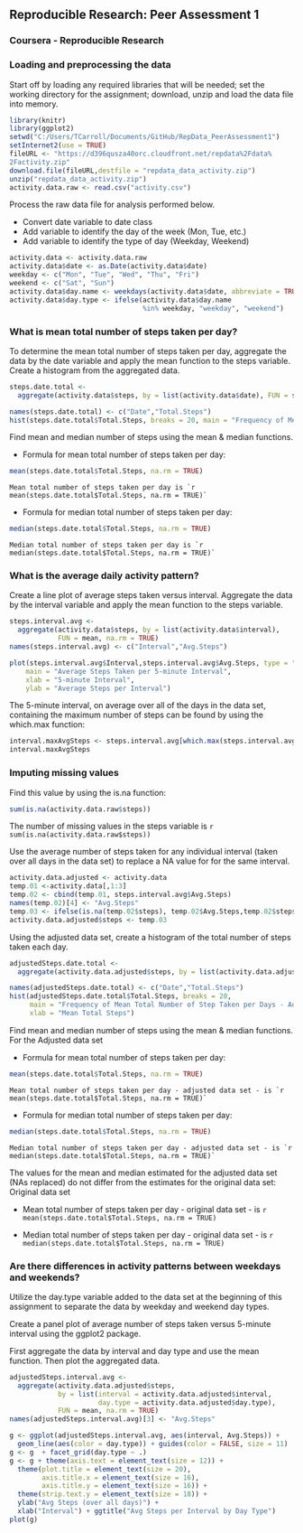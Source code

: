 ## Reproducible Research: Peer Assessment 1
### Coursera - Reproducible Research 

### Loading and preprocessing the data
Start off by loading any required libraries that will be needed; set the working directory for the assignment; download, unzip and load the data file into memory.

```r
library(knitr)
library(ggplot2)
setwd("C:/Users/TCarroll/Documents/GitHub/RepData_PeerAssessment1")
setInternet2(use = TRUE)
fileURL <- "https://d396qusza40orc.cloudfront.net/repdata%2Fdata%
2Factivity.zip"
download.file(fileURL,destfile = "repdata_data_activity.zip")
unzip("repdata_data_activity.zip")
activity.data.raw <- read.csv("activity.csv")
```

Process the raw data file for analysis performed below.  

- Convert date variable to date class  
- Add variable to identify the day of the week (Mon, Tue, etc.)  
- Add variable to identify the type of day (Weekday, Weekend)   

```r
activity.data <- activity.data.raw
activity.data$date <- as.Date(activity.data$date)
weekday <- c("Mon", "Tue", "Wed", "Thu", "Fri")
weekend <- c("Sat", "Sun")
activity.data$day.name <- weekdays(activity.data$date, abbreviate = TRUE)
activity.data$day.type <- ifelse(activity.data$day.name
                                 %in% weekday, "weekday", "weekend")

```

### What is mean total number of steps taken per day?

To determine the mean total number of steps taken per day, aggregate the data by the date variable and apply the mean function to the steps variable. Create a histogram from the aggregated data.

```r
steps.date.total <-
  aggregate(activity.data$steps, by = list(activity.data$date), FUN = sum)

names(steps.date.total) <- c("Date","Total.Steps")
hist(steps.date.total$Total.Steps, breaks = 20, main = "Frequency of Mean Total Number of Step Taken per Days", xlab = "Mean Total Steps")

```

Find mean and median number of steps using the mean & median functions.  

- Formula for mean total number of steps taken per day:  
```r
mean(steps.date.total$Total.Steps, na.rm = TRUE) 
```

    Mean total number of steps taken per day is `r mean(steps.date.total$Total.Steps, na.rm = TRUE)`

- Formula for median total number of steps taken per day:
```r
median(steps.date.total$Total.Steps, na.rm = TRUE)
```

    Median total number of steps taken per day is `r median(steps.date.total$Total.Steps, na.rm = TRUE)`


### What is the average daily activity pattern?

Create a line plot of average steps taken versus interval. Aggregate the data by the interval variable and apply the mean function to the steps variable.

```r
steps.interval.avg <-
  aggregate(activity.data$steps, by = list(activity.data$interval),
            FUN = mean, na.rm = TRUE)
names(steps.interval.avg) <- c("Interval","Avg.Steps")

plot(steps.interval.avg$Interval,steps.interval.avg$Avg.Steps, type = "l",
    main = "Average Steps Taken per 5-minute Interval",
    xlab = "5-minute Interval",
    ylab = "Average Steps per Interval")
```

The 5-minute interval, on average over all of the days in the data set, containing the maximum number of steps can be found by using the which.max function:

```r
interval.maxAvgSteps <- steps.interval.avg[which.max(steps.interval.avg$Avg.Steps),]
interval.maxAvgSteps

```

### Imputing missing values

Find this value by using the is.na function:  
```r
sum(is.na(activity.data.raw$steps))
```

The number of missing values in the steps variable is `r sum(is.na(activity.data.raw$steps))`

Use the average number of steps taken for any individual interval (taken over all days in the data set) to replace a NA value for for the same interval.

```r
activity.data.adjusted <- activity.data
temp.01 <-activity.data[,1:3]
temp.02 <- cbind(temp.01, steps.interval.avg$Avg.Steps)
names(temp.02)[4] <- "Avg.Steps"
temp.03 <- ifelse(is.na(temp.02$steps), temp.02$Avg.Steps,temp.02$steps)
activity.data.adjusted$steps <- temp.03

```

Using the adjusted data set, create a histogram of the total number of steps taken each day.

```r
adjustedSteps.date.total <-
  aggregate(activity.data.adjusted$steps, by = list(activity.data.adjusted$date), FUN = sum)

names(adjustedSteps.date.total) <- c("Date","Total.Steps")
hist(adjustedSteps.date.total$Total.Steps, breaks = 20,
     main = "Frequency of Mean Total Number of Step Taken per Days - Adjusted Dataset",
     xlab = "Mean Total Steps")

```

Find mean and median number of steps using the mean & median functions.  
For the Adjusted data set  

- Formula for mean total number of steps taken per day:  
```r
mean(steps.date.total$Total.Steps, na.rm = TRUE)
```

    Mean total number of steps taken per day - adjusted data set - is `r mean(steps.date.total$Total.Steps, na.rm = TRUE)`

- Formula for median total number of steps taken per day:
```r
median(steps.date.total$Total.Steps, na.rm = TRUE)
```

    Median total number of steps taken per day - adjusted data set - is `r median(steps.date.total$Total.Steps, na.rm = TRUE)`

The values for the mean and median estimated for the adjusted data set (NAs replaced) do not differ from the estimates for the original data set:  
Original data set  

- Mean total number of steps taken per day - original data set - is `r mean(steps.date.total$Total.Steps, na.rm = TRUE)`

- Median total number of steps taken per day - original data set - is `r median(steps.date.total$Total.Steps, na.rm = TRUE)`


### Are there differences in activity patterns between weekdays and weekends?
Utilize the day.type variable added to the data set at the beginning of this assignment to separate the data by weekday and weekend day types.

Create a panel plot of average number of steps taken versus 5-minute interval using the ggplot2 package.

First aggregate the data by interval and day type and use the mean function. Then plot the aggregated data.

```r
adjustedSteps.interval.avg <-
  aggregate(activity.data.adjusted$steps,
            by = list(interval = activity.data.adjusted$interval,
                      day.type = activity.data.adjusted$day.type),
            FUN = mean, na.rm = TRUE)
names(adjustedSteps.interval.avg)[3] <- "Avg.Steps"

g <- ggplot(adjustedSteps.interval.avg, aes(interval, Avg.Steps)) +
  geom_line(aes(color = day.type)) + guides(color = FALSE, size = 11)
g <- g  + facet_grid(day.type ~ .)
g <- g + theme(axis.text = element_text(size = 12)) +
  theme(plot.title = element_text(size = 20),
        axis.title.x = element_text(size = 16),
        axis.title.y = element_text(size = 16)) +
  theme(strip.text.y = element_text(size = 18)) +
  ylab("Avg Steps (over all days)") +
  xlab("Interval") + ggtitle("Avg Steps per Interval by Day Type")
plot(g)

```


